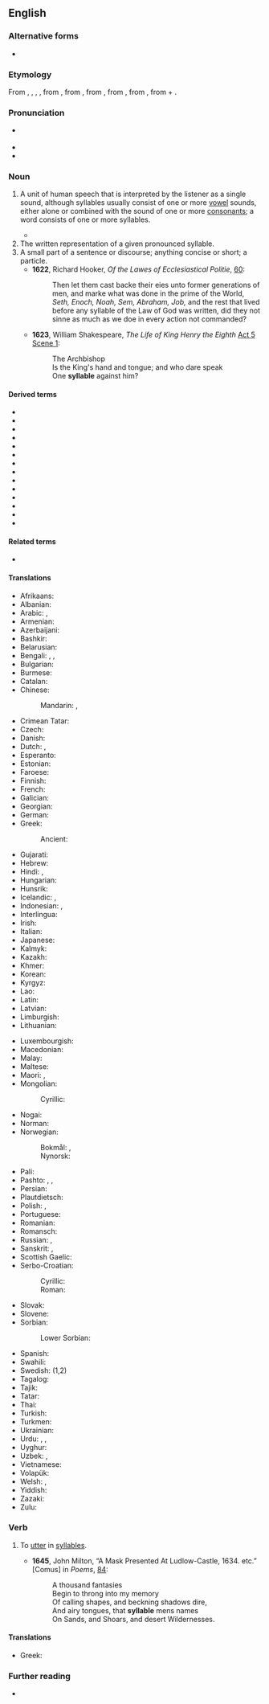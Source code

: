==English==

===Alternative forms===
* {{alt|en|syllab|syllabe||obsolete}}

===Etymology===
{{root|en|ine-pro|*sem-}}
From {{inh|en|enm|syllable}}, {{m|enm|sillable}}, {{m|enm|syllabylle}}, {{m|enm|sylabul}}, from {{der|en|xno|sillable}}, from {{der|en|fro|sillebe}}, from {{der|en|la|syllaba}}, from {{der|en|grc|συλλαβή|}}, from {{m|grc|συλλαμβάνω||I gather together}}, from {{m|grc|συν-||together}} + {{m|grc|λαμβάνω||I take}}.

===Pronunciation===
* {{a|RP|US}} {{IPA|en|/ˈsɪ.lə.bəl/|[ˈsɪləbɫ]}}
* {{audio|en|en-uk-syllable.ogg|Audio (UK)}}
* {{hyphenation|en|syl|la|ble}}

===Noun===
{{en-noun}}

# {{lb|en|linguistics}} A unit of human speech that is interpreted by the listener as a single sound, although syllables usually consist of one or more [[vowel]] sounds, either alone or combined with the sound of one or more [[consonant]]s; a word consists of one or more syllables.
#: {{meronyms|en|onset|nucleus|coda|rime}}
#* {{quote-book|en|author=Don DeLillo|authorlink=Don DeLillo|title=[[w:Underworld (DeLillo novel)|Underworld: A Novel]]|location=New York, N.Y.|publisher=[[w:Charles Scribner's Sons|Scribner Classics]]|year=2007|page=543|isbn=978-1-4165-9585-4|passage=I wanted to look up velleity and quotidian and memorize the fuckers for all time, spell them, learn them, pronounce them '''syllable''' by '''syllable'''—vocalize, phonate, utter the sounds, say the words for all they're worth.}}
# The written representation of a given pronounced syllable.
# A small part of a sentence or discourse; anything concise or short; a particle.
#* '''1622''', Richard Hooker, ''Of the Lawes of Ecclesiastical Politie'', [https://archive.org/details/gri_ofthelawesof00hook/page/n119 60]:
#*: Then let them cast backe their eies unto former generations of men, and marke what was done in the prime of the World, ''Seth, Enoch, Noah, Sem, Abraham, Job,'' and the rest that lived before any syllable of the Law of God was written, did they not sinne as much as we doe in every action not commanded?
#* '''1623''', William Shakespeare, ''The Life of King Henry the Eighth'' [https://en.wikisource.org/wiki/The_Life_of_King_Henry_the_Eighth_(unsourced)#ACT_FIFTH Act 5 Scene 1]:
#*: {{0|Is the King's hand and tongue; and }}The Archbishop<br/>Is the King's hand and tongue; and who dare speak<br/>One '''syllable''' against him?

====Derived terms====
* {{l|en|closed syllable}}
* {{l|en|monosyllable}}
* {{l|en|open syllable}}
* {{l|en|polysyllable}}
* {{l|en|quadrisyllable}}
* {{l|en|quinquesyllable}}
* {{l|en|syllabary}}
* {{l|en|syllabatim}}
* {{l|en|syllabic}}
* {{l|en|syllabification}}
* {{l|en|syllabify}}
* {{l|en|trisyllable}}
* {{l|en|words of one syllable}}
* {{l|en|in words of one syllable}}

====Related terms====
* {{l|en|syllabus}}

====Translations====
{{trans-top|unit of speech}}
* Afrikaans: {{t+|af|lettergreep}}
* Albanian: {{t+|sq|rrokje|f}}
* Arabic: {{t|ar|مَقْطَع لَفْظِيّ|m}}, {{t|ar|مَقْطَع|m}}
* Armenian: {{t+|hy|վանկ}}
* Azerbaijani: {{t+|az|heca}}
* Bashkir: {{t|ba|ижек|sc=Cyrl}}
* Belarusian: {{t|be|склад|m|sc=Cyrl}}
* Bengali: {{t+|bn|অক্ষর|sc=Beng}}, {{t|bn|পদাংশ}}, {{t|bn|সিল্যাব্ল}}
* Bulgarian: {{t|bg|сри́чка|f}}
* Burmese: {{t+|my|ဝဏ္ဏ|sc=Mymr}}
* Catalan: {{t+|ca|síl·laba|f}}
* Chinese:
*: Mandarin: {{t+|cmn|音節}}, {{t+|cmn|音节|tr=yīnjié}}
* Crimean Tatar: {{t|crh|eca}}
* Czech: {{t+|cs|slabika|f}}
* Danish: {{t|da|stavelse}}
* Dutch: {{t+|nl|lettergreep|f}}, {{t+|nl|syllabe|f}}
* Esperanto: {{t|eo|silabo}}
* Estonian: {{t|et|silp}}
* Faroese: {{t|fo|stavilsi|n}}
* Finnish: {{t+|fi|tavu}}
* French: {{t+|fr|syllabe|f}}
* Galician: {{t+|gl|sílaba|f}}
* Georgian: {{t|ka|მარცვალი}}
* German: {{t+|de|Silbe|f}}
* Greek: {{t+|el|συλλαβή|f}}
*: Ancient: {{t|grc|συλλαβή|f}}
* Gujarati: {{t|gu|અક્ષર}}
* Hebrew: {{t+|he|הֲבָרָה|f|tr=havará}}
* Hindi: {{t|hi|शब्दांश|m|sc=Deva}}, {{t+|hi|अक्षर|m|sc=Deva}}
* Hungarian: {{t+|hu|szótag|lit=word element}}
* Hunsrik: {{t|hrx|Silleb|f}}
* Icelandic: {{t+|is|atkvæði|n}}, {{t|is|samstafa|f}}
* Indonesian: {{t+|id|suku kata}}, {{t+|id|silabel}}
* Interlingua: {{t|ia|syllaba}}
* Irish: {{t|ga|siolla|m}}
* Italian: {{t+|it|sillaba|f}}
* Japanese: {{t|ja|音節|tr=おんせつ, onsetsu}}
* Kalmyk: {{t|xal|ниилвр|sc=Cyrl}}
* Kazakh: {{t|kk|буын|sc=Cyrl}}
* Khmer: {{t+|km|ព្យាង្គ}}
* Korean: {{t+|ko|음절(音節)}}
* Kyrgyz: {{t+|ky|муун|sc=Cyrl}}
* Lao: {{t|lo|ພະຍາງ}}
* Latin: {{t|la|syllaba|f}}
* Latvian: {{t|lv|zilbe|f}}
* Limburgish: {{t|li|lèttergreep|f}}
* Lithuanian: {{t+|lt|skiemuo|m}}
{{trans-mid}}
* Luxembourgish: {{t|lb|Silb|f}}
* Macedonian: {{t|mk|слог|m|sc=Cyrl}}
* Malay: {{t|ms|suku kata|lit=a quarter of a word}}
* Maltese: {{t|mt|sillaba|f}}
* Maori: {{t|mi|kūoro}}, {{t|mi|haupū}}
* Mongolian:
*: Cyrillic: {{t+|mn|үе}}
* Nogai: {{t|nog|бувын}}
* Norman: {{t|nrf|syllabe|f}}
* Norwegian:
*: Bokmål: {{t+|nb|stavelse|m}}, {{t+|nb|staving|m|f}}
*: Nynorsk: {{t|nn|staving|f}}
* Pali: {{t|pi|vaṇṇa|m}}
* Pashto: {{t|ps|سيلاب|m|tr=silãb}}, {{t|ps|سیلاب|m|tr=syláb}}, {{t|ps|هجا|f|tr=heǰã}}
* Persian: {{t+|fa|هجا|tr=hejâ}}
* Plautdietsch: {{t|pdt|Silb|f}}
* Polish: {{t+|pl|sylaba|f}}, {{t+|pl|zgłoska|f}}
* Portuguese: {{t+|pt|sílaba|f}}
* Romanian: {{t+|ro|silabă|f}}
* Romansch: {{t|rm|silba|f}}
* Russian: {{t+|ru|слог|m}}, {{t+|ru|склад|m}} {{qualifier|dated}}
* Sanskrit: {{t+|sa|अक्षर|n}}, {{t+|sa|वर्ण|m}}
* Scottish Gaelic: {{t|gd|lide|f}}
* Serbo-Croatian:
*: Cyrillic: {{t|sh|слог|m|sc=Cyrl}}
*: Roman: {{t+|sh|slog|m}}
* Slovak: {{t|sk|slabika|f}}
* Slovene: {{t+|sl|zlog|m}}
* Sorbian:
*: Lower Sorbian: {{t|dsb|złožka|f}}
* Spanish: {{t+|es|sílaba|f}}
* Swahili: {{t+|sw|silabi}}
* Swedish: {{t+|sv|stavelse|c}} (1,2)
* Tagalog: {{t+|tl|pantig}}
* Tajik: {{t|tg|ҳиҷо}}
* Tatar: {{t+|tt|иҗек}}
* Thai: {{t+|th|พยางค์}}
* Turkish: {{t+|tr|hece}}
* Turkmen: {{t+|tk|bogun}}
* Ukrainian: {{t+|uk|склад|m}}
* Urdu: {{t|ur|شبدانش|m|tr=śabdānś}}, {{t|ur|اکشر|m|tr=akśar}}, {{t|ur|ہجا|m|tr=hijā}}
* Uyghur: {{t|ug|بوغۇم}}
* Uzbek: {{t+|uz|boʻgʻin}}, {{t+|uz|hijo}}
* Vietnamese: {{t|vi|âm tiết}}
* Volapük: {{t+|vo|silab}}
* Welsh: {{t|cy|sill|f}}, {{t+|cy|sillaf|f}}
* Yiddish: {{t|yi|טראַף|m}}
* Zazaki: {{t+|zza|hece|c}}
* Zulu: {{t|zu|uhlamvu|c11|c10}}
{{trans-bottom}}

===Verb===
{{en-verb}}

# {{lb|en|transitive|poetic}} To [[utter]] in [[syllable]]s.
#* '''1645''', John Milton, “A Mask Presented At Ludlow-Castle, 1634. etc.” [Comus] in ''Poems'', [https://archive.org/details/PoemsOfMr.JohnMilton1645/page/n48 84]:
#*: {{0|Begin to throng }}A thousand fantasies<br/>Begin to throng into my memory<br/>Of calling shapes, and beckning shadows dire,<br/>And airy tongues, that '''syllable''' mens names<br/>On Sands, and Shoars, and desert Wildernesses.

====Translations====
{{trans-top|to utter in syllables}}
* Greek: {{t+|el|συλλαβίζω}}
{{trans-mid}}
{{trans-bottom}}

===Further reading===
* {{pedia}}